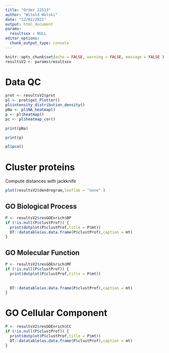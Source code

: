 ```yaml
---
title: "Order 22513"
author: "Witold Wolski"
date: "12/02/2021"
output: html_document
params:
  resultsxx : NULL
editor_options: 
  chunk_output_type: console
---
```


```r

knitr::opts_chunk$set(echo = FALSE, warning = FALSE, message = FALSE )
resultsV2 <- params$resultsxx

```


# Data QC

```r
prot <- resultsV2$prot
pl <- prot$get_Plotter()
pl$intensity_distribution_density()
pNa <- pl$NA_heatmap()
p <- pl$heatmap()
pc <- pl$heatmap_cor()
```

```r
print(pNa)
```


```r
print(p)
```

```r
pl$pca()

```

# Cluster proteins


Compute distances with jackknife



```r
plot(resultsV2$dendrogram,leaflab = "none" )
```

## GO Biological Process


```r
P <- resultsV2$resGOEnrich$BP
if (!is.null(P$clustProf)) {
  print(dotplot(P$clustProf,title = P$mt))
  DT::datatable(as.data.frame(P$clustProf),caption = mt)
}
```

## GO Molecular Function

```r
P <- resultsV2$resGOEnrich$MF
if (!is.null(P$clustProf)) {
  print(dotplot(P$clustProf,title = P$mt))
  
  
  DT::datatable(as.data.frame(P$clustProf),caption = mt)
}
```

# GO Cellular Component

```r
P <- resultsV2$resGOEnrich$CC
if (!is.null(P$clustProf)) {
  print(dotplot(P$clustProf,title = P$mt))
  DT::datatable(as.data.frame(P$clustProf),caption = mt)
}

```


